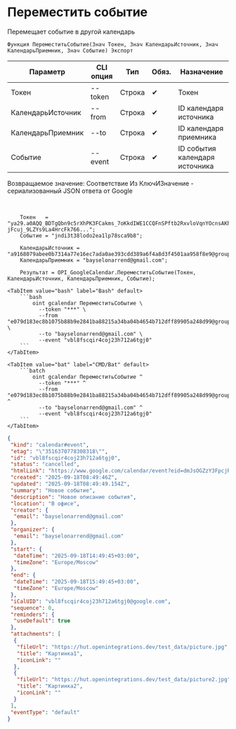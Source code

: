 ﻿---
sidebar_position: 5
description: Переместить событие и другие функции для работы с Google Calendar в Открытом пакете интеграций - бесплатной open-source библиотеке интеграций для 1С:Предприятие 8, OneScript и CLI
keywords: [1C, 1С, 1С:Предприятие, 1С:Предприятие 8.3, API, Интеграция, Сервисы, Обмен, OneScript, CLI, Google Calendar]
---


# Переместить событие
 Перемещает событие в другой календарь



`Функция ПереместитьСобытие(Знач Токен, Знач КалендарьИсточник, Знач КалендарьПриемник, Знач Событие) Экспорт`

  | Параметр | CLI опция | Тип | Обяз. | Назначение |
  |-|-|-|-|-|
  | Токен | --token | Строка | &#x2714; | Токен |
  | КалендарьИсточник | --from | Строка | &#x2714; | ID календаря источника |
  | КалендарьПриемник | --to | Строка | &#x2714; | ID календаря приемника |
  | Событие | --event | Строка | &#x2714; | ID события календаря источника |

  
  Возвращаемое значение:   Соответствие Из КлючИЗначение - сериализованный JSON ответа от Google

<br/>



```bsl title="Пример использования для 1С:Предприятие/OneScript"
    Токен   = "ya29.a0AQQ_BDTgQbn9c5rXhPK3FCakms_7oKkdIWE1CCQFnSPftb2RxvloVqnYOcnsAKhXrD0Gq8Tz2Kgn5IBXG5E25uksZfvvTtXob-jFcuj_9LZYs9La4HrcFk766...";
    Событие = "jndi3t38lodo2ea1lp78sca9b8";

    КалендарьИсточник = "a9168079abee0b7314a77e16ec7ada0ae393cdd389a6f4a8d3f4501aa958f8e9@group.calendar.google.com";
    КалендарьПриемник = "bayselonarrend@gmail.com";

    Результат = OPI_GoogleCalendar.ПереместитьСобытие(Токен, КалендарьИсточник, КалендарьПриемник, Событие);
```
    

 <Tabs>
  
    <TabItem value="bash" label="Bash" default>
        ```bash
            oint gcalendar ПереместитьСобытие \
              --token "***" \
              --from "e079d183ec8b1075b88b9e2841ba88215a34ba04b4654b712dff89905a248d99@group.calendar.google.com" \
              --to "bayselonarrend@gmail.com" \
              --event "vbl8fscqir4coj23h712a6tgj0"
        ```
    </TabItem>
  
    <TabItem value="bat" label="CMD/Bat" default>
        ```batch
            oint gcalendar ПереместитьСобытие ^
              --token "***" ^
              --from "e079d183ec8b1075b88b9e2841ba88215a34ba04b4654b712dff89905a248d99@group.calendar.google.com" ^
              --to "bayselonarrend@gmail.com" ^
              --event "vbl8fscqir4coj23h712a6tgj0"
        ```
    </TabItem>
</Tabs>


```json title="Результат"
{
 "kind": "calendar#event",
 "etag": "\"3516370778308318\"",
 "id": "vbl8fscqir4coj23h712a6tgj0",
 "status": "cancelled",
 "htmlLink": "https://www.google.com/calendar/event?eid=dmJsOGZzY3FpcjRjb2oyM2g3MTJhNnRnajAgZTA3OWQxODNlYzhiMTA3NWI4OGI5ZTI4NDFiYTg4MjE1YTM0YmEwNGI0NjU0YjcxMmRmZjg5OTA1YTI0OGQ5OUBn",
 "created": "2025-09-18T08:49:46Z",
 "updated": "2025-09-18T08:49:49.154Z",
 "summary": "Новое событие",
 "description": "Новое описание события",
 "location": "В офисе",
 "creator": {
  "email": "bayselonarrend@gmail.com"
 },
 "organizer": {
  "email": "bayselonarrend@gmail.com"
 },
 "start": {
  "dateTime": "2025-09-18T14:49:45+03:00",
  "timeZone": "Europe/Moscow"
 },
 "end": {
  "dateTime": "2025-09-18T15:49:45+03:00",
  "timeZone": "Europe/Moscow"
 },
 "iCalUID": "vbl8fscqir4coj23h712a6tgj0@google.com",
 "sequence": 0,
 "reminders": {
  "useDefault": true
 },
 "attachments": [
  {
   "fileUrl": "https://hut.openintegrations.dev/test_data/picture.jpg",
   "title": "Картинка1",
   "iconLink": ""
  },
  {
   "fileUrl": "https://hut.openintegrations.dev/test_data/picture2.jpg",
   "title": "Картинка2",
   "iconLink": ""
  }
 ],
 "eventType": "default"
}
```
